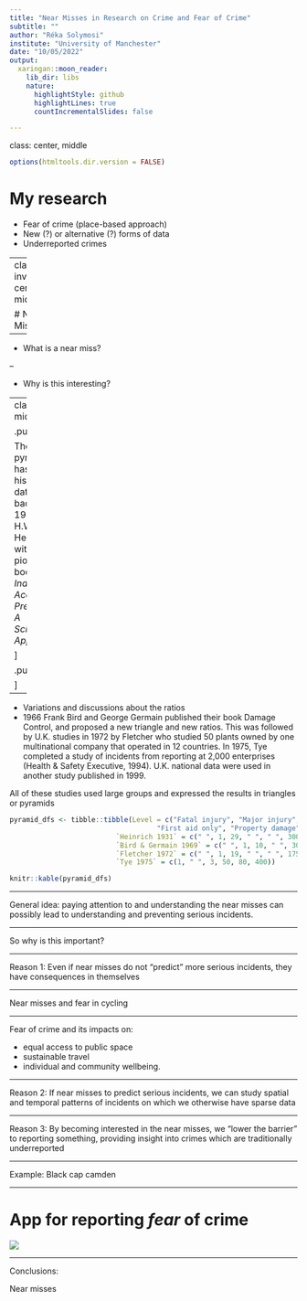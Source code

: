 ```yaml
---
title: "Near Misses in Research on Crime and Fear of Crime"
subtitle: ""
author: "Réka Solymosi"
institute: "University of Manchester"
date: "10/05/2022"
output:
  xaringan::moon_reader:
    lib_dir: libs
    nature:
      highlightStyle: github
      highlightLines: true
      countIncrementalSlides: false

---
```

class: center, middle


```r
options(htmltools.dir.version = FALSE)
```

# My research

- Fear of crime (place-based approach)
- New (?) or alternative (?) forms of data
- Underreported crimes

---
class: inverse, center, middle

# Near Misses

--

- What is a near miss? 

--

- Why is this interesting? 

---
class: middle

.pull-left[

The safety pyramid has a long history dating back to 1931 and H.W. Heinrich with his pioneering book *Industrial Accident Prevention: A Scientific Approach*

]

.pull-right[
```r
library(ggplot2)
ggplot() +
  geom_segment(aes(x = 0, xend = 1.5, y = 0, yend = 3), lwd = 3, colour = "#660099") + 
  geom_segment(aes(x = 1.5, xend = 3, y = 3, yend = 0), lwd = 3, colour = "#660099") +
  geom_segment(aes(x = 0, xend = 3, y = 0, yend = 0), lwd = 3, colour = "#660099") + 
  geom_segment(aes(x = 0.5, xend = 2.5, y = 1, yend = 1), lwd = 3, colour = "#660099") + 
    geom_segment(aes(x = 1, xend = 2, y = 2, yend = 2), lwd = 3, colour = "#660099") + 
  geom_label(aes(x = 1.5, y = 2.5, label = "1 major injury"), size = 10) + 
   geom_label(aes(x = 1.5, y = 1.5, label = "29 minor injury"), size = 10) +
   geom_label(aes(x = 1.5, y = 0.5, label = "300 near misses"), size = 10) +
  theme_void() 
``` 

]

---

- Variations and discussions about the ratios
- 1966 Frank Bird and George Germain published their book Damage Control, and proposed a new triangle and new ratios. This was followed by U.K. studies in 1972 by Fletcher who studied 50 plants owned by one multinational company that operated in 12 countries. In 1975, Tye completed a study of incidents from reporting at 2,000 enterprises (Health & Safety Executive, 1994). U.K. national data were used in another study published in 1999.

All of these studies used large groups and expressed the results in triangles or pyramids


```r

pyramid_dfs <- tibble::tibble(Level = c("Fatal injury", "Major injury", "Minor injury", 
                                    "First aid only", "Property damage", "Noninjury"), 
                          `Heinrich 1931` = c(" ", 1, 29, " ", " ", 300), 
                          `Bird & Germain 1969` = c(" ", 1, 10, " ", 30, 600), 
                          `Fletcher 1972` = c(" ", 1, 19, " ", " ", 175), 
                          `Tye 1975` = c(1, " ", 3, 50, 80, 400))

knitr::kable(pyramid_dfs) 
```


---

General idea: paying attention to and understanding the near misses can possibly lead to understanding and preventing serious incidents.

---

So why is this important? 



---

Reason 1: Even if near misses do not "predict" more serious incidents, they have consequences in themselves

---

Near misses and fear in cycling

---

Fear of crime and its impacts on: 

- equal access to public space
- sustainable travel
- individual and community wellbeing. 

---

Reason 2: If near misses to predict serious incidents, we can study spatial and temporal patterns of incidents on which we otherwise have sparse data


---

Reason 3: By becoming interested in the near misses, we "lower the barrier" to reporting something, providing insight into crimes which are traditionally underreported

---

Example: Black cap camden

---

# App for reporting *fear* of crime

![](/img/foca_phone.gif)

---

Conclusions: 

Near misses